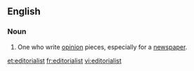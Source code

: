 ==English==

===Noun===
{{en-noun}}

# One who write [[opinion]] pieces, especially for a [[newspaper]].

[[et:editorialist]]
[[fr:editorialist]]
[[vi:editorialist]]